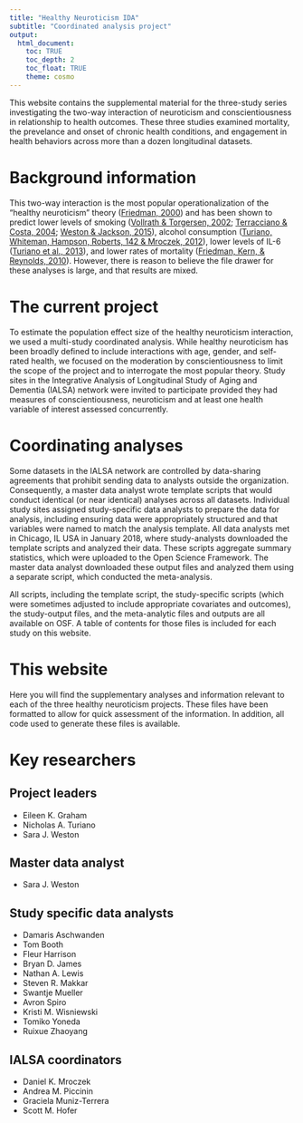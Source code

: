 ```yaml
---
title: "Healthy Neuroticism IDA"
subtitle: "Coordinated analysis project"
output: 
  html_document:
    toc: TRUE
    toc_depth: 2
    toc_float: TRUE
    theme: cosmo
---
```


This website contains the supplemental material for the three-study series investigating the two-way interaction of neuroticism and conscientiousness in relationship to health outcomes. These three studies examined mortality, the prevelance and onset of chronic health conditions, and engagement in health behaviors across more than a dozen longitudinal datasets. 

# Background information

This two-way interaction is the most popular operationalization of the "healthy neuroticism" theory ([Friedman, 2000](https://onlinelibrary.wiley.com/doi/abs/10.1111/1467-6494.00127?casa_token=-oILrBaXLQcAAAAA:f2aHtZekRCpwhREgSJZCk3XMU5YkZ4DZwP3jb4IfltRAeaiM6075bPVBpXf2JvcHQOq1B23W8n-ar_U)) and has been shown to predict lower levels of smoking ([Vollrath & Torgersen, 2002](https://www.researchgate.net/profile/Margarete_Vollrath/publication/222131832_Who_takes_health_risks_A_probe_into_8_personality_types/links/5a1c02b5aca272df080f48e9/Who-takes-health-risks-A-probe-into-8-personality-types.pdf); [Terracciano & Costa, 2004](https://onlinelibrary.wiley.com/doi/full/10.1111/j.1360-0443.2004.00687.x?casa_token=Xnz0prV8whkAAAAA:wrHEureYLAT6CtIzVlG9Y8FNAP8-zKLMnYGZgpUEUwFxsbeNnjwhxYyLhT1vu5bSBclBzZitf1WlKcE); [Weston & Jackson, 2015](https://s3.amazonaws.com/academia.edu.documents/46661299/Identification_of_the_healthy_neurotic_P20160620-8552-139py8l.pdf?response-content-disposition=inline%3B%20filename%3DIdentification_of_the_healthy_neurotic_P.pdf&X-Amz-Algorithm=AWS4-HMAC-SHA256&X-Amz-Credential=AKIAIWOWYYGZ2Y53UL3A%2F20191113%2Fus-east-1%2Fs3%2Faws4_request&X-Amz-Date=20191113T025800Z&X-Amz-Expires=3600&X-Amz-SignedHeaders=host&X-Amz-Signature=96a987726ed7f39c745b54b77ea953b304694f9707be33990e55161d40a9e558)), alcohol consumption ([Turiano, Whiteman, Hampson, Roberts,
142 & Mroczek, 2012](https://www.ncbi.nlm.nih.gov/pubmed/22773867)), lower levels of IL-6 ([Turiano et al., 2013](https://www.ncbi.nlm.nih.gov/pmc/articles/PMC3545072/)), and lower rates of mortality ([Friedman, Kern, & Reynolds, 2010](https://www.ncbi.nlm.nih.gov/pubmed/20433617)). However, there is reason to believe the file drawer for these analyses is large, and that results are mixed. 

# The current project

To estimate the population effect size of the healthy neuroticism interaction, we used a multi-study coordinated analysis. While healthy neuroticism has been broadly defined to include interactions with age, gender, and self-rated health, we focused on the moderation by conscientiousness to limit the scope of the project and to interrogate the most popular theory. Study sites in the Integrative Analysis of Longitudinal Study of Aging and Dementia (IALSA) network were invited to participate provided they had measures of conscientiousness, neuroticism and at least one health variable of interest assessed concurrently.

# Coordinating analyses

Some datasets in the IALSA network are controlled by data-sharing agreements that prohibit sending data to analysts outside the organization. Consequently, a master data analyst wrote template scripts that would conduct identical (or near identical) analyses across all datasets. Individual study sites assigned study-specific data analysts to prepare the data for analysis, including ensuring data were appropriately structured and that variables were named to match the analysis template. All data analysts met in Chicago, IL USA in January 2018, where study-analysts downloaded the template scripts and analyzed their data. These scripts aggregate summary statistics, which were uploaded to the Open Science Framework. The master data analyst downloaded these output files and analyzed them using a separate script, which conducted the meta-analysis. 

All scripts, including the template script, the study-specific scripts (which were sometimes adjusted to include appropriate covariates and outcomes), the study-output files, and the meta-analytic files and outputs are all available on OSF. A table of contents for those files is included for each study on this website.

# This website

Here you will find the supplementary analyses and information relevant to each of the three healthy neuroticism projects. These files have been formatted to allow for quick assessment of the information. In addition, all code used to generate these files is available. 

# Key researchers

## Project leaders

- Eileen K. Graham
- Nicholas A. Turiano
- Sara J. Weston

## Master data analyst

- Sara J. Weston

## Study specific data analysts

- Damaris Aschwanden
- Tom Booth
- Fleur Harrison
- Bryan D. James
- Nathan A. Lewis
- Steven R. Makkar
- Swantje Mueller
- Avron Spiro
- Kristi M. Wisniewski
- Tomiko Yoneda
- Ruixue Zhaoyang

## IALSA coordinators

- Daniel K. Mroczek
- Andrea M. Piccinin
- Graciela Muniz-Terrera
- Scott M. Hofer